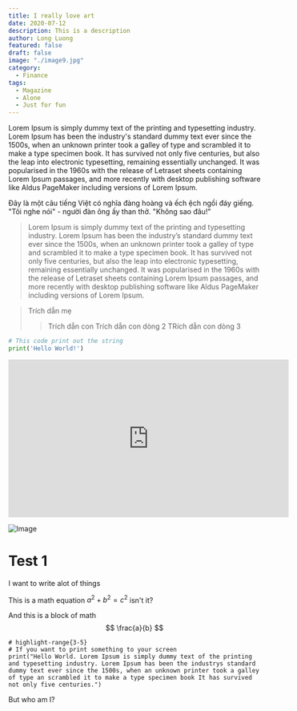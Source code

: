 ```yaml
---
title: I really love art
date: 2020-07-12
description: This is a description
author: Long Luong
featured: false
draft: false
image: "./image9.jpg"
category:
  - Finance
tags:
  - Magazine
  - Alone
  - Just for fun
---
```


Lorem Ipsum is simply dummy text of the printing and typesetting industry. Lorem Ipsum has been the industry's standard dummy text ever since the 1500s, when an unknown printer took a galley of type and scrambled it to make a type specimen book. It has survived not only five centuries, but also the leap into electronic typesetting, remaining essentially unchanged. It was popularised in the 1960s with the release of Letraset sheets containing Lorem Ipsum passages, and more recently with desktop publishing software like Aldus PageMaker including versions of Lorem Ipsum.

Đây là một câu tiếng Việt có nghĩa đàng hoàng và ếch ệch ngồi đáy giếng.
"Tôi nghe nói" - người đàn ông ấy than thở.
"Không sao đâu!"

> Lorem Ipsum is simply dummy text of the printing and typesetting industry. Lorem Ipsum has been the industry’s standard dummy text ever since the 1500s, when an unknown printer took a galley of type and scrambled it to make a type specimen book. It has survived not only five centuries, but also the leap into electronic typesetting, remaining essentially unchanged. It was popularised in the 1960s with the release of Letraset sheets containing Lorem Ipsum passages, and more recently with desktop publishing software like Aldus PageMaker including versions of Lorem Ipsum.

> Trích dẫn mẹ
>> Trích dẫn con 
>> Trích dẫn con dòng 2
>> TRích dẫn con dòng 3

```python
# This code print out the string
print('Hello World!')
```
<iframe width="560" height="315" src="https://www.youtube.com/embed/6TQeshAgDnk" title="YouTube video player" frameborder="0" allow="accelerometer; autoplay; clipboard-write; encrypted-media; gyroscope; picture-in-picture; web-share" allowfullscreen></iframe>


![Image](./image9.jpg)

# Test 1

I want to write alot of things

This is a math equation $a^2 + b^2 = c^2$ isn't it?

And this is a block of math
$$
\frac{a}{b}
$$

```python{numberLines: true}
# highlight-range{3-5}
# If you want to print something to your screen
print("Hello World. Lorem Ipsum is simply dummy text of the printing and typesetting industry. Lorem Ipsum has been the industrys standard dummy text ever since the 1500s, when an unknown printer took a galley of type an scrambled it to make a type specimen book It has survived not only five centuries.")
```

But who am I?